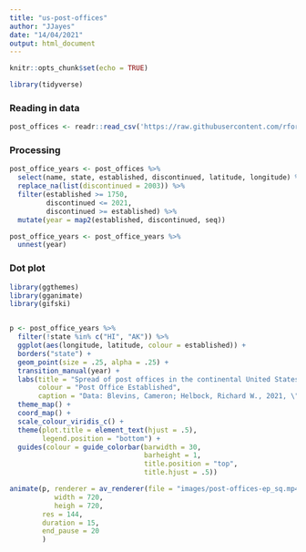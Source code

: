 ```yaml
---
title: "us-post-offices"
author: "JJayes"
date: "14/04/2021"
output: html_document
---
```


```r
knitr::opts_chunk$set(echo = TRUE)

library(tidyverse)

```

### Reading in data

```r

post_offices <- readr::read_csv('https://raw.githubusercontent.com/rfordatascience/tidytuesday/master/data/2021/2021-04-13/post_offices.csv')


```

### Processing

```r
post_office_years <- post_offices %>% 
  select(name, state, established, discontinued, latitude, longitude) %>% 
  replace_na(list(discontinued = 2003)) %>% 
  filter(established >= 1750,
         discontinued <= 2021,
         discontinued >= established) %>% 
  mutate(year = map2(established, discontinued, seq))

post_office_years <- post_office_years %>% 
  unnest(year)
```

### Dot plot

```r
library(ggthemes)
library(gganimate)
library(gifski)


p <- post_office_years %>% 
  filter(!state %in% c("HI", "AK")) %>% 
  ggplot(aes(longitude, latitude, colour = established)) +
  borders("state") +
  geom_point(size = .25, alpha = .25) +
  transition_manual(year) +
  labs(title = "Spread of post offices in the continental United States: Year { current_frame }",
       colour = "Post Office Established",
       caption = "Data: Blevins, Cameron; Helbock, Richard W., 2021, \"US Post Offices\"\nGraphic: Jonathan Jayes") +
  theme_map() +
  coord_map() +
  scale_colour_viridis_c() +
  theme(plot.title = element_text(hjust = .5),
        legend.position = "bottom") +
  guides(colour = guide_colorbar(barwidth = 30, 
                                 barheight = 1, 
                                 title.position = "top", 
                                 title.hjust = .5)) 

animate(p, renderer = av_renderer(file = "images/post-offices-ep_sq.mp4"),
           width = 720,
           heigh = 720,
        res = 144,
        duration = 15,
        end_pause = 20
        )

```

